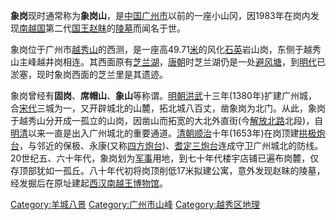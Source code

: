 {{reference|time=2007-10-27}}

'''象岗'''现时通常称为'''象岗山'''，是[[中国|中国]][[广州市|广州市]]以前的一座小山冈，因1983年在岗内发现[[南越国|南越国]]第二代[[国王|国王]][[赵眜|赵眜]]的[[陵墓|陵墓]]而闻名于世。

象岗位于广州市[[越秀山|越秀山]]的西测，是一座高49.71[[米_(單位)|米]]的风化[[石英|石英]]岩山岗，东侧于越秀山主峰越井岗相连。其西面原有[[芝兰湖|芝兰湖]]，[[唐朝|唐朝]]时芝兰湖仍是一处[[避风塘|避风塘]]，到[[明代|明代]]已淤塞，现时象岗西面的芝兰里是其遗迹。

象岗曾经有'''固岗'''、'''席帽山'''、'''象山'''等称谓。[[明朝|明朝]][[洪武|洪武]]十三年(1380年)扩建广州城，合[[宋代|宋代]]三城为一，又开辟城北的山麓，拓北城八百丈，凿象岗为北门。从此，象岗于越秀山分开成一孤立的山岗，因凿山而拓宽的大北外直街(今[[解放路_(广州市)|解放北路]]北段)，自[[明朝|明]][[清朝|清]]以来一直是出入广州城北的重要通道。[[清朝|清朝]][[顺治|顺治]]十年(1653年)在岗顶建[[拱极炮台|拱极炮台]]，与邻近的保极、永康(又称[[四方炮台|四方炮台]])、[[耆定三炮台|耆定三炮台]]连成守卫广州城北的防线。20世纪五、六十年代，象岗划为[[军事|军事]]用地，到七十年代楼宇店铺已遍布岗麓，仅存顶部犹如一孤丘。八十年代初将岗顶削低17米拟建公寓，意外发现赵眜的陵墓，经发掘后在原址建起[[西汉南越王博物馆|西汉南越王博物馆]]。

{{历代羊城八景}}
[[Category:羊城八景|Category:羊城八景]]
[[Category:广州市山峰|Category:广州市山峰]]
[[Category:越秀区地理|Category:越秀区地理]]